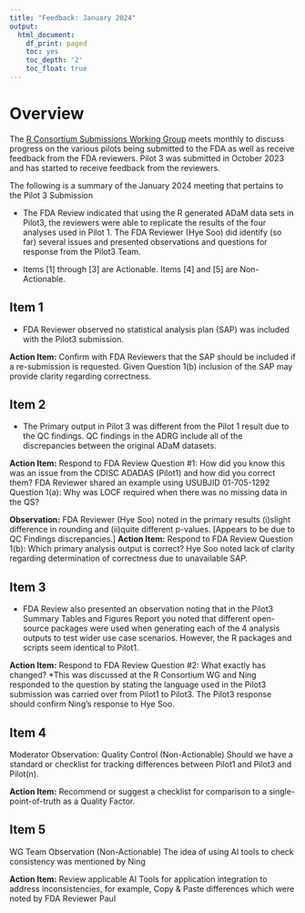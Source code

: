 ```yaml
---
title: "Feedback: January 2024"
output:
  html_document:
    df_print: paged
    toc: yes
    toc_depth: '2'
    toc_float: true
---
```


# Overview

The [R Consortium Submissions Working Group](https://rconsortium.github.io/submissions-wg/) meets monthly to discuss progress on
the various pilots being submitted to the FDA as well as receive feedback from the FDA reviewers. Pilot 3 was submitted in October 2023 and has started to receive feedback from the reviewers.

The following is a summary of the January 2024 meeting that pertains to the Pilot 3 Submission

* The FDA Review indicated that using the R generated ADaM data sets in Pilot3, the reviewers were able to replicate the results of the  four analyses used in Pilot 1. The FDA Reviewer (Hye Soo) did identify (so far) several issues and presented observations and questions for response from the Pilot3 Team. 

* Items [1] through [3] are Actionable. Items [4] and [5] are
Non-Actionable.

## Item 1

* FDA Reviewer observed no statistical analysis plan (SAP) was 
included with the Pilot3 submission. 

**Action Item:** Confirm with FDA Reviewers that the SAP should be 
             included if a re-submission is requested. Given 
             Question 1(b) inclusion of the SAP may provide 
             clarity regarding correctness.
   
## Item 2

* The Primary output in Pilot 3 was different from the Pilot 1 
   result due to the QC findings. QC findings in the ADRG include 
   all of the discrepancies between the original ADaM datasets.
   
**Action Item:** Respond to FDA Review Question #1: How did you know 
                this was an issue from the CDISC ADADAS (Pilot1) 
                and how did you correct them?
 FDA Reviewer shared an example using USUBJID 01-705-1292                
                Question 1(a): Why was LOCF required when there was no
                missing data in the QS?
   
**Observation:** FDA Reviewer (Hye Soo) noted in the primary results 
                (i)slight difference in rounding and (ii)quite different 
                p-values. [Appears to be due to QC Findings discrepancies.]
**Action Item:** Respond to FDA Review Question 1(b): Which primary analysis 
                output is correct?  Hye Soo noted lack of clarity regarding 
                determination of correctness due to unavailable SAP.                
                
## Item 3

* FDA Review also presented an observation noting that in the 
  Pilot3 Summary Tables and Figures Report you noted that 
   different open-source packages    were used when generating 
   each of the 4 analysis outputs to test wider use case 
   scenarios. However, the R packages and scripts seem identical
   to Pilot1. 
   
**Action Item:** Respond to FDA Review Question #2: 
                What exactly has changed?
                *This was discussed at the R Consortium WG and
                Ning responded to the question by stating the 
                language used in the Pilot3 submission was 
                carried over from Pilot1 to Pilot3. The Pilot3 
                response should confirm Ning's response to Hye Soo.

## Item 4

Moderator Observation: Quality Control (Non-Actionable)
   Should we have a standard or checklist for tracking differences between 
   Pilot1 and Pilot3 and Pilot(n).
   
**Action Item:** Recommend or suggest a checklist for comparison to a 
                single-point-of-truth as a Quality Factor.

## Item 5 
WG Team Observation (Non-Actionable)
   The idea of using AI tools to check consistency was mentioned by Ning
   
**Action Item:**  Review applicable AI Tools for application integration to 
                address inconsistencies, for example, Copy & Paste 
                differences which were noted by FDA Reviewer Paul
